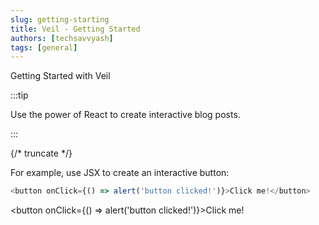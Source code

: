 ```yaml
---
slug: getting-starting
title: Veil - Getting Started
authors: [techsavvyash]
tags: [general]
---
```


Getting Started with Veil

:::tip

Use the power of React to create interactive blog posts.

:::

{/* truncate */}

For example, use JSX to create an interactive button:

```js
<button onClick={() => alert('button clicked!')}>Click me!</button>
```

<button onClick={() => alert('button clicked!')}>Click me!</button>
